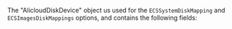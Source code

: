 <!-- Code generated from the comments of the AlicloudDiskDevice struct in builder/alicloud/ecs/image_config.go; DO NOT EDIT MANUALLY -->

The "AlicloudDiskDevice" object us used for the `ECSSystemDiskMapping` and
`ECSImagesDiskMappings` options, and contains the following fields:
